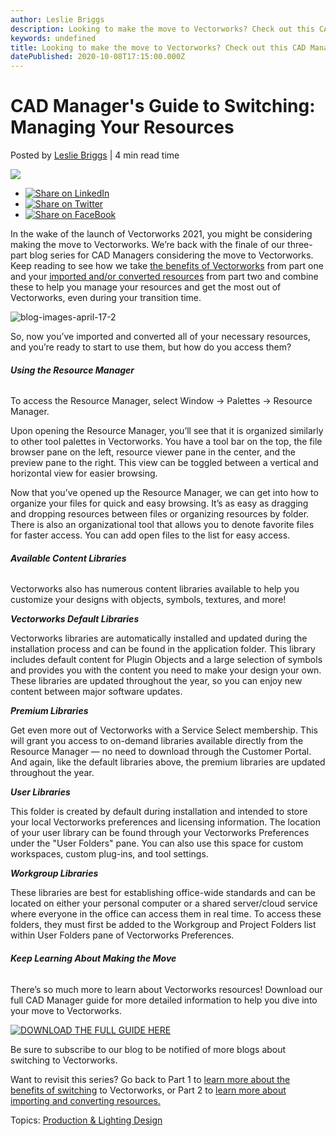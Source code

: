 ```yaml
---
author: Leslie Briggs
description: Looking to make the move to Vectorworks? Check out this CAD Manager guide to see how you can manage your resources with the Vectorworks Resource Manager.
keywords: undefined
title: Looking to make the move to Vectorworks? Check out this CAD Manager guide to see how you can manage your resources with the Vectorworks Resource Manager. 
datePublished: 2020-10-08T17:15:00.000Z
---
```

  

# CAD Manager's Guide to Switching: Managing Your Resources

 Posted by [Leslie Briggs](https://blog.vectorworks.net/author/leslie-briggs) | 4 min read time 

![](https://blog.vectorworks.net/hubfs/blog-images-april-17-2.jpg) 

* [![Share on LinkedIn](https://2659751.fs1.hubspotusercontent-na1.net/hubfs/2659751/michaelDemo/share-LI.png)](http://www.linkedin.com/shareArticle?mini=true&url=https%3A%2F%2Fblog.vectorworks.net%2Fswitching-to-vectorworks-cad-manager-guide-3)
* [![Share on Twitter](https://2659751.fs1.hubspotusercontent-na1.net/hubfs/2659751/michaelDemo/share-TW.png)](https://www.twitter.com/share?text=CAD%20Manager's%20Guide%20to%20Switching:%20Managing%20Your%20Resources&url=https%3A%2F%2Fblog.vectorworks.net%2Fswitching-to-vectorworks-cad-manager-guide-3&via=PMGTweets)
* [![Share on FaceBook](https://2659751.fs1.hubspotusercontent-na1.net/hubfs/2659751/michaelDemo/share-FB.png)](https://www.facebook.com/sharer/sharer.php?u=https%3A%2F%2Fblog.vectorworks.net%2Fswitching-to-vectorworks-cad-manager-guide-3)

In the wake of the launch of Vectorworks 2021, you might be considering making the move to Vectorworks. We’re back with the finale of our three-part blog series for CAD Managers considering the move to Vectorworks. Keep reading to see how we take [the benefits of Vectorworks](../../../net/vectorworks/blog/switching-to-vectorworks-cad-manager-guide-1.html) from part one and your [imported and/or converted resources](/switching-to-vectorworks-cad-manager-guide-2?utm%5Fcampaign=makethemove&utm%5Fmedium=website&utm%5Fsource=intext&utm%5Fcontent=100820cadmgrswitch3) from part two and combine these to help you manage your resources and get the most out of Vectorworks, even during your transition time.

![blog-images-april-17-2](https://blog.vectorworks.net/hs-fs/hubfs/blog-images-april-17-2.jpg?width=5999&name=blog-images-april-17-2.jpg)

So, now you’ve imported and converted all of your necessary resources, and you’re ready to start to use them, but how do you access them?

###### **Using the Resource Manager**

To access the Resource Manager, select Window → Palettes → Resource Manager.

Upon opening the Resource Manager, you’ll see that it is organized similarly to other tool palettes in Vectorworks. You have a tool bar on the top, the file browser pane on the left, resource viewer pane in the center, and the preview pane to the right. This view can be toggled between a vertical and horizontal view for easier browsing.

Now that you’ve opened up the Resource Manager, we can get into how to organize your files for quick and easy browsing. It’s as easy as dragging and dropping resources between files or organizing resources by folder. There is also an organizational tool that allows you to denote favorite files for faster access. You can add open files to the list for easy access.

###### **Available Content Libraries**

Vectorworks also has numerous content libraries available to help you customize your designs with objects, symbols, textures, and more!

**_Vectorworks Default Libraries_**

Vectorworks libraries are automatically installed and updated during the installation process and can be found in the application folder. This library includes default content for Plugin Objects and a large selection of symbols and provides you with the content you need to make your design your own. These libraries are updated throughout the year, so you can enjoy new content between major software updates.

_**Premium Libraries**_ 

Get even more out of Vectorworks with a Service Select membership. This will grant you access to on-demand libraries available directly from the Resource Manager — no need to download through the Customer Portal. And again, like the default libraries above, the premium libraries are updated throughout the year.

**_User Libraries_**

This folder is created by default during installation and intended to store your local Vectorworks preferences and licensing information. The location of your user library can be found through your Vectorworks Preferences under the "User Folders" pane. You can also use this space for custom workspaces, custom plug-ins, and tool settings.

**_Workgroup Libraries_**

These libraries are best for establishing office-wide standards and can be located on either your personal computer or a shared server/cloud service where everyone in the office can access them in real time. To access these folders, they must first be added to the Workgroup and Project Folders list within User Folders pane of Vectorworks Preferences.

###### **Keep Learning About Making the Move**

There’s so much more to learn about Vectorworks resources! Download our full CAD Manager guide for more detailed information to help you dive into your move to Vectorworks.

[![DOWNLOAD THE FULL GUIDE HERE](https://no-cache.hubspot.com/cta/default/3018241/f9d250e1-24a3-4030-b9ad-21e8c076c042.png)](https://cta-redirect.hubspot.com/cta/redirect/3018241/f9d250e1-24a3-4030-b9ad-21e8c076c042) 

Be sure to subscribe to our blog to be notified of more blogs about switching to Vectorworks.

Want to revisit this series? Go back to Part 1 to [learn more about the benefits of switching](/switching-to-vectorworks-cad-manager-guide-1?utm%5Fcampaign=blog&utm%5Fmedium=planetvectorworks&utm%5Fsource=intext&utm%5Fcontent=100820archcadmngr3) to Vectorworks, or Part 2 to [learn more about importing and converting resources.](/switching-to-vectorworks-cad-manager-guide-2?utm%5Fcampaign=blog&utm%5Fmedium=planetvectorworks&utm%5Fsource=intext&utm%5Fcontent=100820archcadmngr3)

 Topics: [Production & Lighting Design](https://blog.vectorworks.net/topic/production-lighting-design) 

  